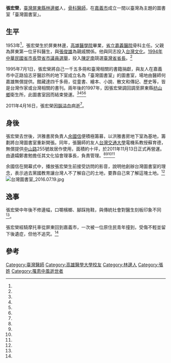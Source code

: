 {{Infobox Person
| name   =張宏榮
| nickname=
| image     = 
| image_size = 
| caption  =
| birth_date  =1953年
| birth_place ={{ROC-TW}}[[屏東縣|屏東縣]][[林邊鄉|林邊鄉]]
| death_date  =2011年4月16日
| death_place =
| occupation =骨科醫師
|alma_mater  = [[高雄醫學院|高雄醫學院]]
| office = 
| term_start = 
| term_end = 
| spouse = 鄭書勉
| children= 
}}
'''張宏榮'''{{BD|1953年||2011年|4月16日|}}，[[臺灣|臺灣]][[屏東縣|屏東縣]][[林邊鄉|林邊鄉]]人，[[骨科|骨科]][[醫師|醫師]]，在[[嘉義市|嘉義市]]成立一間以臺灣為主題的圖書室「臺灣圖書室」。

==生平==

1953年<ref name="台灣圖書室"/>，張宏榮生於屏東林邊，[[高雄醫學院|高雄醫學院]]畢業，[[衛生福利部嘉義醫院|省立嘉義醫院]]骨科主任。父親為屏東第一位牙科醫生，與[[張俊雄|張俊雄]]為親戚關係。他與同志投入[[台灣文化|台灣文化]]。[[1994年中華民國省市長暨省市議員選舉|1994年中華民國省市長暨省市議員選舉]]，投入[[陳定南|陳定南]]競選[[臺灣省省長|臺灣省省長]]。<ref name="黃一城"/>

1995年7月1日，張宏榮將自己一千五多冊和臺灣相關的書籍捐獻，與友人在嘉義市中正路協志牙醫診所的地下室成立名為「臺灣圖書室」的圖書室，場地由醫師何嘉雄無償提供。館藏達四千多冊，從童書、繪本、小說、散文和傳記、歷史等，皆是台灣作家或台灣相關的書刊。兩年後的1997年，因張宏榮調回調至屏東縣[[枋山鄉|枋山鄉]]衛生所，此圖書室因而結束營運。<ref name="台灣圖書室"/><ref name="蔡育豪"/><ref name="余雪蘭"/><ref name="江育達"/>

2011年4月16日，張宏榮因[[腦溢血|腦溢血]]病逝<ref name="台灣圖書室"/>。

==身後==

張宏榮去世後，洪雅書房負責人[[余國信|余國信]]便積極籌募，以洪雅書房地下室為基地，籌劃將台灣圖書室重新開張。同年，張醫師的友人[[台灣交通大學|台灣交通大學]]電機系教授蘇育德，無償提供[[中山路_(嘉義市)|中山路]]255號故居作使用，面積約十坪，於2011年11月13日正式再營運。由遺孀鄭書勉擔任其文化協會理事長，負責管理。<ref name="台灣圖書室"/><ref name="蔡育豪"/><ref name="余雪蘭"/><ref name="江育達"/>

余國信在開幕式中，播放張宏榮生前接受訪問的影音，說明他創辦台灣圖書室的理念，表示過去黨國教育讓台灣人不了解自己的土地，要靠自己來了解這塊土地。<ref name="余雪蘭"/>
[[File:台灣圖書室_2016.07.19.jpg|thumb]]

==逸事==

張宏榮中年後不修邊幅，口嚼檳榔、腳踩拖鞋，與傳統社會對醫生刻板印象不同<ref name="台灣圖書室"/>。

張宏榮經騎摩托車從屏東回到嘉義市，一次被一位原住民青年撞到，受傷不輕並留下後遺症，但他不追究。<ref name="黃一城"/>

==參考==
{{portal box|人物|台灣|醫學}}
{{reflist|2|refs=

<ref name="台灣圖書室">{{Cite web|url=http://fun.chiayi.gov.tw/cy2012/DML_shop.asp?POINO=734|title=台灣圖書室|language=zh-tw|publisher=瘋嘉義-嘉義玩樂通|author=|date=|accessdate=2016-03-18}}{{Dead link|date=2018年9月 |bot=InternetArchiveBot |fix-attempted=yes }}</ref>

<ref name="江育達">{{cite book |author=江育達、吳致良|chapter=〈第四站　嘉義長榮街116號〉|title=《農村武裝青年和他們的朋友》|date=2014-12-10|publisher=紅桌文化|location=台灣|language=zh-tw|isbn=9789869114813}}</ref>

<ref name="余雪蘭">{{Cite news|url=http://news.ltn.com.tw/news/life/paper/538961|title=喜「閱」…嘉市台灣圖書室重開張|language=zh-tw|publisher=《自由時報》|author=余雪蘭|date=2011-11-14|accessdate=2016-03-18}}</ref>

<ref name="黃一城">{{Cite news|url=http://www.peoplenews.tw/news/2a4d8e20-dfec-4695-b2c7-7b6ed9d6caea|title=【文化浮世繪】張宏榮醫師與台灣圖書室之二、三事|language=zh-tw|publisher=《民報》|author=黃一城|date=2015-09-25|accessdate=2016-03-18}}</ref>

<ref name="蔡育豪">{{Cite news|url=http://www.peoplenews.tw/news/df4cc9a0-04f7-4fe5-b80b-33a1fb207164|title=【民報書中自有黃金屋】這間圖書室有個霸氣名字叫台灣|language=zh-tw|publisher=《民報》|author=蔡育豪|date=2016-03-17|accessdate=2016-03-18|archive-date=2017-05-04|archive-url=https://web.archive.org/web/20170504034133/http://www.peoplenews.tw/news/df4cc9a0-04f7-4fe5-b80b-33a1fb207164|dead-url=no}}</ref>

}}

[[Category:臺灣醫師|Category:臺灣醫師]]
[[Category:高雄醫學大學校友|Category:高雄醫學大學校友]]
[[Category:林邊人|Category:林邊人]]
[[Category:張姓|Category:張姓]]
[[Category:罹患中風逝世者|Category:罹患中風逝世者]]